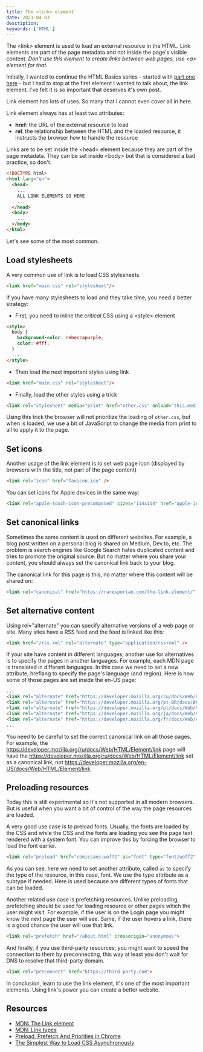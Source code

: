 ```yaml
---
title: The <link> element
date: 2021-04-03
description:  
keywords: ['HTML']
---
```


The &lt;link&gt; element is used to load an external resource in the HTML. Link elements are part of the page metadata and not 
inside the page's visible content. *Don't use this element to create links between web pages, use &lt;a&gt; element for that.*

Initially, I wanted to continue the HTML Basics series - started with [part one here](https://www.raresportan.com/html-basics-part-one/) -
but I had to stop at the first element I wanted to talk about, the link element. I've felt it is so important
that deserves it's own post.

Link element has lots of uses. So many that I cannot even cover all in here. 

Link element always has at least two attributes:
* __href__: the URL of the external resource to load
* __rel__: the relationship between the HTML and the loaded resource, it instructs the browser how to handle the resource

Links are to be set inside the &lt;head&gt; element because they are part of the page metadata. 
They can be set inside &lt;body&gt; but that is considered a bad practice, so don't.

```html
<!DOCTYPE html>
<html lang="en">
  <head>
  	...
    ALL LINK ELEMENTS GO HERE
    ...
  </head>
  <body>
    ...
  </body>
</html>
```

Let's see some of the most common.

## Load stylesheets
A very common use of link is to load CSS stylesheets.

```html
<link href="main.css" rel="stylesheet"/>
```
If you have many stylesheets to load and they take time, you need a better strategy:
* First, you need to inline the *critical* CSS using a &lt;style&gt; element
```html
<style>
  body {
    background-color: rebeccapurple;
    color: #fff;
  }
  ...
</style>
```
* Then load the next important styles using link
```html
<link href="main.css" rel="stylesheet"/>
```
* Finally, load the other styles using a trick
```html
<link rel="stylesheet" media="print" href="other.css" onload="this.media='all'" />
```
Using this trick the browser will not prioritize the loading of `other.css`, but when is loaded,
we use a bit of JavaScript to change the media from print to all to apply it to the page.




## Set icons
Another usage of the link element is to set web page icon (displayed by browsers with the title, not part of the page content)

```html
<link rel="icon" href="favicon.ico" />
```
You can set icons for Apple devices in the same way:
```html
<link rel="apple-touch-icon-precomposed" sizes="114x114" href="apple-icon-114.png" type="image/png">
```

## Set canonical links
Sometimes the same content is used on different websites. For example, a blog post written on a personal blog is shared on Medium, Dev.to, etc. The problem is search engines like Google Search hates duplicated content and tries to promote the original source. But no matter where you share your content, you should always set the canonical link back to your blog.

The canonical link for this page is this, no matter where this content will be shared on:
```html
<link rel="canonical" href="https://raresportan.com/the-link-element/" />
```

## Set alternative content
Using rel="alternate" you can specify alternative versions of a web page or site.
Many sites have a RSS feed and the feed is linked like this:

```html
<link href="/rss.xml" rel="alternate" type="application/rss+xml" />
```
If your site have content in different languages, another use for alternatives is to specify the pages in another languages.
For example, each MDN page is translated in different languages. In this case we need to set a new attribute, hreflang to specify the page's language (and region).
Here is how some of those pages are set inside the en-US page:

```html
...
<link rel="alternate" href="https://developer.mozilla.org/ru/docs/Web/HTML/Element/link" hreflang="ru">
<link rel="alternate" href="https://developer.mozilla.org/pt-BR/docs/Web/HTML/Element/link" hreflang="pt">
<link rel="alternate" href="https://developer.mozilla.org/pl/docs/Web/HTML/Element/link" hreflang="pl">
<link rel="alternate" href="https://developer.mozilla.org/ja/docs/Web/HTML/Element/link" hreflang="ja">
<link rel="alternate" href="https://developer.mozilla.org/fr/docs/Web/HTML/Element/link" hreflang="fr">
...
```
You need to be careful to set the correct canonical link on all those pages. For example, the https://developer.mozilla.org/ru/docs/Web/HTML/Element/link page 
will have the https://developer.mozilla.org/ru/docs/Web/HTML/Element/link set as a canonical link, not https://developer.mozilla.org/en-US/docs/Web/HTML/Element/link

## Preloading resources
Today this is still experimental so it's not supported in all modern browsers. But is useful when you want a bit of control of the way the page resources are loaded.

A very good use case is to preload fonts. Usually, the fonts are loaded by the CSS and while the CSS and the fonts are loading you see the page text rendered with a system font. You can improve this by forcing the browser to load the font earlier.

```html
<link rel="preload" href="comicsans.woff2" as="font" type="font/woff2" crossorigin="anonymous">
```
As you can see, here we need to set another attribute, called `as` to specify the type of the resource, in this case, font. 
We use the type attribute as a subtype if needed. Here is used because are different types of fonts that can be loaded.


Another related use case is prefetching resources. Unlike preloading, prefetching should be used for loading resource or other pages which the user might visit. For example, if the user is on the Login page you might know the next page the user will see. Same, if the user hovers a link, there is a good chance the user will use that link.
```html
<link rel="prefetch" href="/about.html" crossorigin="anonymous">
```

And finally, if you use third-party resources, you might want to speed the connection to them by preconnecting, 
this way at least you don't wait for DNS to resolve that third-party domain. 

```html
<link rel="preconnect" href="https://third-party.com">
```

In conclusion, learn to use the link element, it's one of the most important elements. Using link's power
you can create a better website.


## Resources
* [MDN: The Link element](https://developer.mozilla.org/en-US/docs/Web/HTML/Element/link)
* [MDN: Link types](https://developer.mozilla.org/en-US/docs/Web/HTML/Link_types)
* [Preload, Prefetch And Priorities in Chrome](https://medium.com/reloading/preload-prefetch-and-priorities-in-chrome-776165961bbf)
* [The Simplest Way to Load CSS Asynchronously](https://www.filamentgroup.com/lab/load-css-simpler/)
